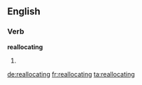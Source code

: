 ==English==

===Verb===
'''reallocating'''

# {{present participle of|reallocate}}

[[de:reallocating]]
[[fr:reallocating]]
[[ta:reallocating]]